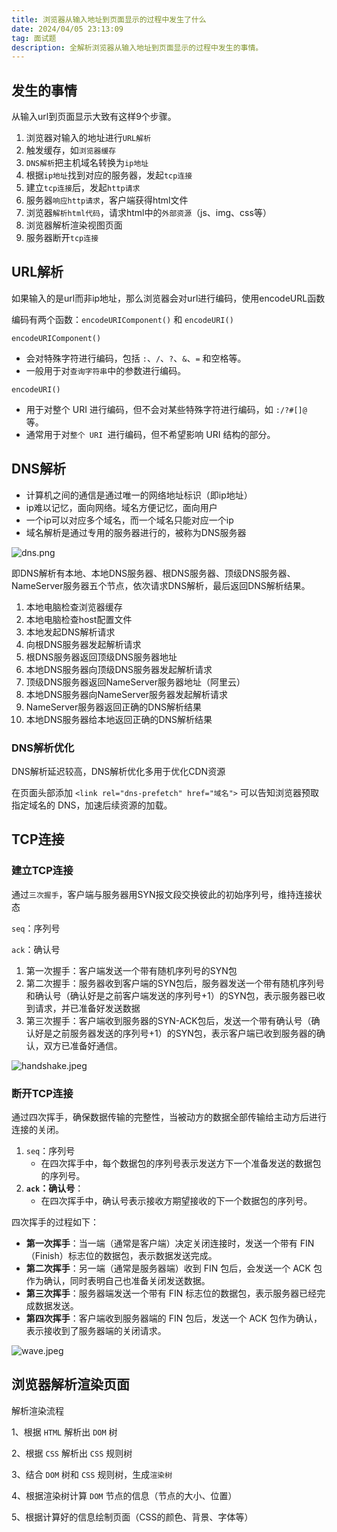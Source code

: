 ```yaml
---
title: 浏览器从输入地址到页面显示的过程中发生了什么
date: 2024/04/05 23:13:09
tag: 面试题
description: 全解析浏览器从输入地址到页面显示的过程中发生的事情。
---
```


## 发生的事情

从输入url到页面显示大致有这样9个步骤。

1. 浏览器对输入的地址进行`URL解析`
2. 触发缓存，如`浏览器缓存`
3. `DNS解析`把主机域名转换为`ip地址`
4. 根据`ip地址`找到对应的服务器，发起`tcp连接`
5. 建立`tcp连接`后，发起`http请求`
6. 服务器`响应http请求`，客户端获得html文件
7. 浏览器`解析html代码`，请求html中的`外部资源`（js、img、css等）
8. 浏览器解析渲染视图页面
9. 服务器断开`tcp连接`

## URL解析

如果输入的是url而非ip地址，那么浏览器会对url进行编码，使用encodeURL函数

编码有两个函数：`encodeURIComponent()` 和 `encodeURI()`

`encodeURIComponent()`

- 会对特殊字符进行编码，包括 `:`、`/`、`?`、`&`、`=` 和空格等。
- 一般用于对`查询字符串`中的参数进行编码。

`encodeURI()`

- 用于对整个 URI 进行编码，但不会对某些特殊字符进行编码，如 `:/?#[]@` 等。
- 通常用于对`整个 URI `进行编码，但不希望影响 URI 结构的部分。

## DNS解析

- 计算机之间的通信是通过唯一的网络地址标识（即ip地址）
- ip难以记忆，面向网络。域名方便记忆，面向用户
- 一个ip可以对应多个域名，而一个域名只能对应一个ip
- 域名解析是通过专用的服务器进行的，被称为DNS服务器

![dns.png](https://qiniu.djdg626.com/202404060859303.webp)

即DNS解析有本地、本地DNS服务器、根DNS服务器、顶级DNS服务器、NameServer服务器五个节点，依次请求DNS解析，最后返回DNS解析结果。

1. 本地电脑检查浏览器缓存
2. 本地电脑检查host配置文件
3. 本地发起DNS解析请求
4. 向根DNS服务器发起解析请求
5. 根DNS服务器返回顶级DNS服务器地址
6. 本地DNS服务器向顶级DNS服务器发起解析请求
7. 顶级DNS服务器返回NameServer服务器地址（阿里云）
8. 本地DNS服务器向NameServer服务器发起解析请求
9. NameServer服务器返回正确的DNS解析结果
10. 本地DNS服务器给本地返回正确的DNS解析结果

### DNS解析优化

DNS解析延迟较高，DNS解析优化多用于优化CDN资源

在页面头部添加 `<link rel="dns-prefetch" href="域名">` 可以告知浏览器预取指定域名的 DNS，加速后续资源的加载。

## TCP连接

### 建立TCP连接

通过`三次握手`，客户端与服务器用SYN报文段交换彼此的初始序列号，维持连接状态

`seq`：序列号

`ack`：确认号

1. 第一次握手：客户端发送一个带有随机序列号的SYN包
2. 第二次握手：服务器收到客户端的SYN包后，服务器发送一个带有随机序列号和确认号（确认好是之前客户端发送的序列号+1）的SYN包，表示服务器已收到请求，并已准备好发送数据
3. 第三次握手：客户端收到服务器的SYN-ACK包后，发送一个带有确认号（确认好是之前服务器发送的序列号+1）的SYN包，表示客户端已收到服务器的确认，双方已准备好通信。

![handshake.jpeg](https://qiniu.djdg626.com/202404060958662.webp)

### 断开TCP连接

通过四次挥手，确保数据传输的完整性，当被动方的数据全部传输给主动方后进行连接的关闭。

1. `seq`：序列号
   - 在四次挥手中，每个数据包的序列号表示发送方下一个准备发送的数据包的序列号。
2. **`ack`：确认号**：
   - 在四次挥手中，确认号表示接收方期望接收的下一个数据包的序列号。

四次挥手的过程如下：

- **第一次挥手**：当一端（通常是客户端）决定关闭连接时，发送一个带有 FIN（Finish）标志位的数据包，表示数据发送完成。
- **第二次挥手**：另一端（通常是服务器端）收到 FIN 包后，会发送一个 ACK 包作为确认，同时表明自己也准备关闭发送数据。
- **第三次挥手**：服务器端发送一个带有 FIN 标志位的数据包，表示服务器已经完成数据发送。
- **第四次挥手**：客户端收到服务器端的 FIN 包后，发送一个 ACK 包作为确认，表示接收到了服务器端的关闭请求。

![wave.jpeg](https://qiniu.djdg626.com/202404060941867.webp)

## 浏览器解析渲染页面

解析渲染流程

1、根据 `HTML` 解析出 `DOM` 树

2、根据 `CSS` 解析出 `CSS` 规则树

3、结合 `DOM` 树和 `CSS` 规则树，生成`渲染树`

4、根据渲染树计算 `DOM` 节点的信息（节点的大小、位置）

5、根据计算好的信息绘制页面（CSS的颜色、背景、字体等）

